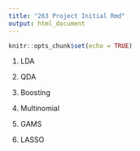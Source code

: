 ```yaml
---
title: "263 Project Initial Rmd"
output: html_document
---
```


```r
knitr::opts_chunk$set(echo = TRUE)
```

1. LDA

2. QDA

3. Boosting

4. Multinomial

5. GAMS

6. LASSO


